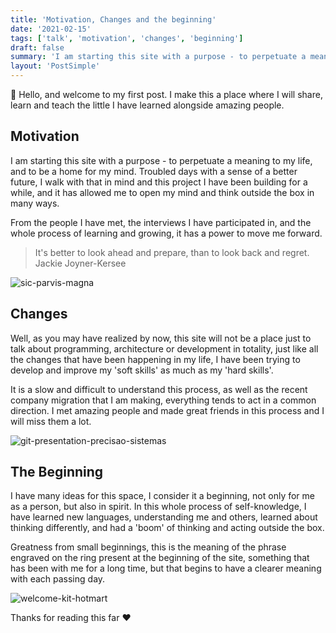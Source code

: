 ```yaml
---
title: 'Motivation, Changes and the beginning'
date: '2021-02-15'
tags: ['talk', 'motivation', 'changes', 'beginning']
draft: false
summary: 'I am starting this site with a purpose - to perpetuate a meaning to my life, and to be a home for my mind.'
layout: 'PostSimple'
---
```


👋 Hello, and welcome to my first post. I make this a place where I will share, learn and teach the little I have learned alongside amazing people.

## Motivation

I am starting this site with a purpose - to perpetuate a meaning to my life, and to be a home for my mind. Troubled days with a sense of a better future, I walk with that in mind and this project I have been building for a while, and it has allowed me to open my mind and think outside the box in many ways.

From the people I have met, the interviews I have participated in, and the whole process of learning and growing, it has a power to move me forward.

> It's better to look ahead and prepare, than to look back and regret. Jackie Joyner-Kersee

![sic-parvis-magna](/static/images/motivation-changes-and-the-beginning/sic-parvis-magna.jpg)

## Changes

Well, as you may have realized by now, this site will not be a place just to talk about programming, architecture or development in totality, just like all the changes that have been happening in my life, I have been trying to develop and improve my 'soft skills' as much as my 'hard skills'.

It is a slow and difficult to understand this process, as well as the recent company migration that I am making, everything tends to act in a common direction. I met amazing people and made great friends in this process and I will miss them a lot.

![git-presentation-precisao-sistemas](/static/images/motivation-changes-and-the-beginning/git-presentation-precisao-sistemas.jpg)

## The Beginning

I have many ideas for this space, I consider it a beginning, not only for me as a person, but also in spirit. In this whole process of self-knowledge, I have learned new languages, understanding me and others, learned about thinking differently, and had a 'boom' of thinking and acting outside the box.

Greatness from small beginnings, this is the meaning of the phrase engraved on the ring present at the beginning of the site, something that has been with me for a long time, but that begins to have a clearer meaning with each passing day.

![welcome-kit-hotmart](/static/images/motivation-changes-and-the-beginning/welcome-kit-hotmart.jpg)

Thanks for reading this far ❤️